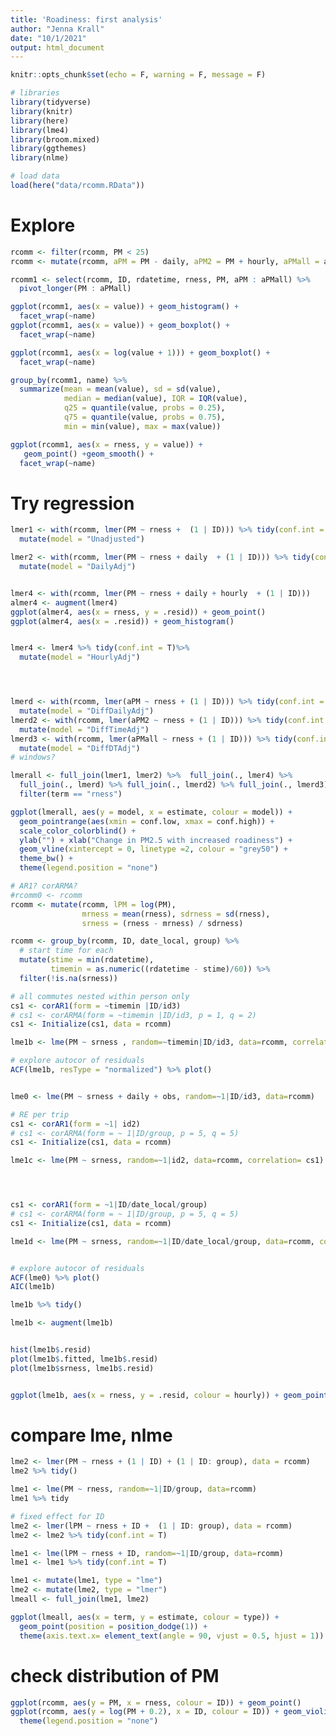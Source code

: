 ```yaml
---
title: 'Roadiness: first analysis'
author: "Jenna Krall"
date: "10/1/2021"
output: html_document
---
```


```r
knitr::opts_chunk$set(echo = F, warning = F, message = F)
```

```r
# libraries
library(tidyverse)
library(knitr)
library(here)
library(lme4)
library(broom.mixed)
library(ggthemes)
library(nlme)

```


```r
# load data
load(here("data/rcomm.RData"))
```

# Explore


```r
rcomm <- filter(rcomm, PM < 25)
rcomm <- mutate(rcomm, aPM = PM - daily, aPM2 = PM + hourly, aPMall = aPM + hourly)

rcomm1 <- select(rcomm, ID, rdatetime, rness, PM, aPM : aPMall) %>%
  pivot_longer(PM : aPMall)

```


```r
ggplot(rcomm1, aes(x = value)) + geom_histogram() +
  facet_wrap(~name)
ggplot(rcomm1, aes(x = value)) + geom_boxplot() +
  facet_wrap(~name)

ggplot(rcomm1, aes(x = log(value + 1))) + geom_boxplot() +
  facet_wrap(~name)

group_by(rcomm1, name) %>% 
  summarize(mean = mean(value), sd = sd(value),
            median = median(value), IQR = IQR(value),
            q25 = quantile(value, probs = 0.25), 
            q75 = quantile(value, probs = 0.75),
            min = min(value), max = max(value))
```

```r

ggplot(rcomm1, aes(x = rness, y = value)) +
   geom_point() +geom_smooth() +
  facet_wrap(~name)

```
# Try regression

```r
lmer1 <- with(rcomm, lmer(PM ~ rness +  (1 | ID))) %>% tidy(conf.int = T) %>%
  mutate(model = "Unadjusted")

lmer2 <- with(rcomm, lmer(PM ~ rness + daily  + (1 | ID))) %>% tidy(conf.int = T)%>%
  mutate(model = "DailyAdj")


lmer4 <- with(rcomm, lmer(PM ~ rness + daily + hourly  + (1 | ID)))
almer4 <- augment(lmer4)
ggplot(almer4, aes(x = rness, y = .resid)) + geom_point()
ggplot(almer4, aes(x = .resid)) + geom_histogram()


lmer4 <- lmer4 %>% tidy(conf.int = T)%>%
  mutate(model = "HourlyAdj")




lmerd <- with(rcomm, lmer(aPM ~ rness + (1 | ID))) %>% tidy(conf.int = T) %>%
  mutate(model = "DiffDailyAdj")
lmerd2 <- with(rcomm, lmer(aPM2 ~ rness + (1 | ID))) %>% tidy(conf.int = T) %>%
  mutate(model = "DiffTimeAdj")
lmerd3 <- with(rcomm, lmer(aPMall ~ rness + (1 | ID))) %>% tidy(conf.int = T) %>%
  mutate(model = "DiffDTAdj")
# windows?

lmerall <- full_join(lmer1, lmer2) %>%  full_join(., lmer4) %>%
  full_join(., lmerd) %>% full_join(., lmerd2) %>% full_join(., lmerd3) %>%
  filter(term == "rness")
```


```r
ggplot(lmerall, aes(y = model, x = estimate, colour = model)) + 
  geom_pointrange(aes(xmin = conf.low, xmax = conf.high)) +
  scale_color_colorblind() +
  ylab("") + xlab("Change in PM2.5 with increased roadiness") +
  geom_vline(xintercept = 0, linetype =2, colour = "grey50") +
  theme_bw() +
  theme(legend.position = "none")
```





```r
# AR1? corARMA?
#rcomm0 <- rcomm
rcomm <- mutate(rcomm, lPM = log(PM),
                mrness = mean(rness), sdrness = sd(rness),
                srness = (rness - mrness) / sdrness) 

rcomm <- group_by(rcomm, ID, date_local, group) %>%
  # start time for each
  mutate(stime = min(rdatetime),
         timemin = as.numeric((rdatetime - stime)/60)) %>%
  filter(!is.na(srness))

# all commutes nested within person only
cs1 <- corAR1(form = ~timemin |ID/id3)
# cs1 <- corARMA(form = ~timemin |ID/id3, p = 1, q = 2)
cs1 <- Initialize(cs1, data = rcomm)

lme1b <- lme(PM ~ srness , random=~timemin|ID/id3, data=rcomm, correlation= cs1)

# explore autocor of residuals
ACF(lme1b, resType = "normalized") %>% plot()


lme0 <- lme(PM ~ srness + daily + obs, random=~1|ID/id3, data=rcomm)

# RE per trip
cs1 <- corAR1(form = ~1| id2)
# cs1 <- corARMA(form = ~ 1|ID/group, p = 5, q = 5)
cs1 <- Initialize(cs1, data = rcomm)

lme1c <- lme(PM ~ srness, random=~1|id2, data=rcomm, correlation= cs1)




cs1 <- corAR1(form = ~1|ID/date_local/group)
# cs1 <- corARMA(form = ~ 1|ID/group, p = 5, q = 5)
cs1 <- Initialize(cs1, data = rcomm)

lme1d <- lme(PM ~ srness, random=~1|ID/date_local/group, data=rcomm, correlation= cs1)


# explore autocor of residuals
ACF(lme0) %>% plot()
AIC(lme1b)

lme1b %>% tidy()

lme1b <- augment(lme1b)


hist(lme1b$.resid)
plot(lme1b$.fitted, lme1b$.resid)
plot(lme1b$srness, lme1b$.resid)


ggplot(lme1b, aes(x = rness, y = .resid, colour = hourly)) + geom_point()
```

# compare lme, nlme
```r
lme2 <- lmer(PM ~ rness + (1 | ID) + (1 | ID: group), data = rcomm)
lme2 %>% tidy()

lme1 <- lme(PM ~ rness, random=~1|ID/group, data=rcomm)
lme1 %>% tidy

# fixed effect for ID
lme2 <- lmer(lPM ~ rness + ID +  (1 | ID: group), data = rcomm)
lme2 <- lme2 %>% tidy(conf.int = T)

lme1 <- lme(lPM ~ rness + ID, random=~1|ID/group, data=rcomm)
lme1 <- lme1 %>% tidy(conf.int = T)

lme1 <- mutate(lme1, type = "lme")
lme2 <- mutate(lme2, type = "lmer")
lmeall <- full_join(lme1, lme2)

ggplot(lmeall, aes(x = term, y = estimate, colour = type)) +
  geom_point(position = position_dodge(1)) +
  theme(axis.text.x= element_text(angle = 90, vjust = 0.5, hjust = 1))
```

# check distribution of PM

```r
ggplot(rcomm, aes(y = PM, x = rness, colour = ID)) + geom_point()
ggplot(rcomm, aes(y = log(PM + 0.2), x = ID, colour = ID)) + geom_violin() +
  theme(legend.position = "none")
```
